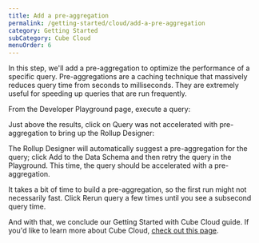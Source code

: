 ```yaml
---
title: Add a pre-aggregation
permalink: /getting-started/cloud/add-a-pre-aggregation
category: Getting Started
subCategory: Cube Cloud
menuOrder: 6
---
```


In this step, we'll add a pre-aggregation to optimize the performance of a
specific query. Pre-aggregations are a caching technique that massively reduces
query time from seconds to milliseconds. They are extremely useful for speeding
up queries that are run frequently.

From the <Btn>Developer Playground</Btn> page, execute a query:

<Screenshot src="https://ucarecdn.com/d2210bb7-a35e-4da7-ba29-447da24cc06d/" />

Just above the results, click on <Btn>Query was not accelerated with
pre-aggregation</Btn> to bring up the Rollup Designer:

<Screenshot src="https://ucarecdn.com/76c685b5-f778-486c-bf3f-e06996e29a50/" />

The Rollup Designer will automatically suggest a pre-aggregation for the query;
click <Btn>Add to the Data Schema</Btn> and then retry the query in the
Playground. This time, the query should be accelerated with a pre-aggregation.

It takes a bit of time to build a pre-aggregation, so the first run might not
necessarily fast. Click <Btn>Rerun query</Btn> a few times until you see a
subsecond query time.

<Screenshot src="https://ucarecdn.com/c0ded0ca-d2a7-45cc-b14a-9899ed3d9a5a/" />

And with that, we conclude our Getting Started with Cube Cloud guide. If you'd
like to learn more about Cube Cloud, [check out this page][next].

[next]: /getting-started/cloud/learn-more
